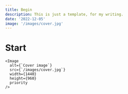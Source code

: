 ```yaml
---
title: Begin
description: This is just a template, for my writing.
date: '2022-12-05'
image: '/images/cover.jpg'
---
```


# Start

```tsx
<Image 
  alt={`Cover image`} 
  src={`/images/cover.jpg`} 
  width={1440} 
  height={960} 
  priority 
/>
```
